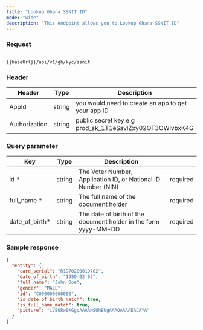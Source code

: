 ```yaml
---
title: "Lookup Ghana SSNIT ID"
mode: "wide"
description: "This endpoint allows you to Lookup Ghana SSNIT ID"
---
```



### Request

```text[GET]

{{baseUrl}}/api/v1/gh/kyc/ssnit
```

### Header

| Header | Type | Description |
| --- | --- | --- |
| AppId | string | you would need to create an app to get your app ID |
| Authorization | string | public secret key e.g prod\_sk\_1T1eSavlZxy02OT3OWlvbxK4G |

### Query parameter

| Key | Type | Description |  |
| --- | --- | --- | --- |
| id \* | string | The Voter Number, Application ID, or National ID Number (NIN) | required |
| full\_name \* | string | The full name of the document holder | required |
| date\_of\_birth\* | string | The date of birth of the document holder in the form yyyy-MM-DD | required |

### Sample response

```json Response
{
  "entity": {
    "card_serial": "R1970200019702",
    "date_of_birth": "1980-02-03",
    "full_name": "John Doe",
    "gender": "MALE",
    "id": "C000000000000",
    "is_date_of_birth_match": true,
    "is_full_name_match": true,
    "picture": "iVBORw0KGgoAAAANSUhEUgAAAQAAAAEACAYA"
  }
}
```
